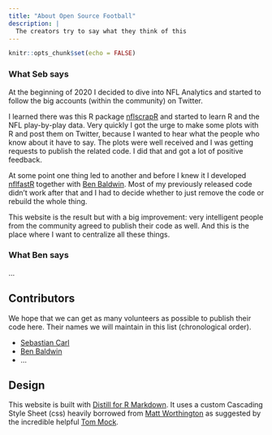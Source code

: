 ```yaml
---
title: "About Open Source Football"
description: |
  The creators try to say what they think of this
---
```


```r
knitr::opts_chunk$set(echo = FALSE)
```

### What Seb says

At the beginning of 2020 I decided to dive into NFL Analytics and started to follow
the big accounts (within the community) on Twitter.

I learned there was this R package [nflscrapR](https://twitter.com/nflscrapR) and
started to learn R and the NFL play-by-play data. Very quickly I got the urge 
to make some plots with R and post them on Twitter, because I wanted to hear 
what the people who know about it have to say. The plots were well received and 
I was getting requests to publish the related code. I did that and got a lot of 
positive feedback. 

At some point one thing led to another and before I knew it I developed 
[nflfastR](https://mrcaseb.github.io/nflfastR/) together with 
[Ben Baldwin](https://twitter.com/benbbaldwin). 
Most of my previously released code didn't work after that and I had to decide 
whether to just remove the code or rebuild the whole thing.

This website is the result but with a big improvement:
very intelligent people from the community agreed to publish their code as well. 
And this is the place where I want to centralize all these things.

### What Ben says

...

## Contributors

We hope that we can get as many volunteers as possible to publish their code here. 
Their names we will maintain in this list (chronological order).

* [Sebastian Carl](https://twitter.com/mrcaseb)
* [Ben Baldwin](https://twitter.com/benbbaldwin)
* ...

## Design

This website is built with [Distill for R Markdown](https://rstudio.github.io/distill).
It uses a custom Cascading Style Sheet (css) heavily borrowed from [Matt 
Worthington](https://twitter.com/mrworthington) as suggested by the incredible 
helpful [Tom Mock](https://twitter.com/thomas_mock).
